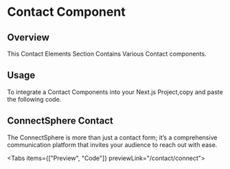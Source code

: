 
# Contact Component

## Overview

This Contact Elements Section Contains Various Contact components.

## Usage

To integrate a Contact Components into your Next.js Project,copy and paste the following code.

## ConnectSphere Contact

The ConnectSphere is more than just a contact form; it’s a comprehensive communication platform that invites your audience to reach out with ease.

<Tabs items={["Preview", "Code"]} previewLink="/contact/connect">
  <TabComponent label="Preview">
    <ConnectSphere />
  </TabComponent>
  <TabComponent label="Code">
    <SourceCodeViewer componentPath="Contact/ConnectSphere.tsx" />
  </TabComponent>
</Tabs>
